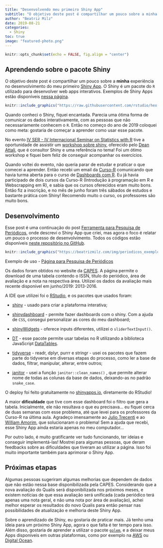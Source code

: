 ```yaml
---
title: "Desenvolvendo meu primeiro Shiny App"
subtitle: "O objetivo deste post é compartilhar um pouco sobre a minha experiência no desenvolvimento do meu primeiro Shiny App."
author: "Beatriz Milz"
date: 2019-08-21
categories:
  - Shiny
toc: true
image: "featured-photo.png"
---
```


```r
knitr::opts_chunk$set(echo = FALSE, fig.align = "center")
```

## Aprendendo sobre o pacote Shiny

O objetivo deste post é compartilhar um pouco sobre a **minha** experiência no desenvolvimento do meu primeiro [Shiny App](https://shiny.rstudio.com/).
O Shiny é um pacote do `R` utilizado para desenvolver web apps interativos.
Exemplos de Shiny Apps estão disponíveis [nessa página](https://shiny.rstudio.com/gallery/).

```r
knitr::include_graphics("https://raw.githubusercontent.com/rstudio/hex-stickers/master/thumbs/shiny.png")
```

Quando conheci o Shiny, fiquei encantada.
Parecia uma ótima forma de comunicar os dados interativamente, com as pessoas que não necessariamente conhecem o `R`.
Então no começo do ano de 2019 coloquei como meta: gostaria de começar a aprender como usar esse pacote.

No evento [IV SER - IV Internacional Seminar on Statistics with R](http://ser.uff.br/) tive a oportunidade de assistir um [workshop sobre shiny](https://github.com/daattali/shiny-mini-workshop), oferecido pelo [Dean Attali](https://deanattali.com/), que é consultor Shiny e uma referência no tema!
Foi um ótimo workshop e fiquei bem feliz de conseguir acompanhar os exercícios.

Quando voltei do evento, não queria parar de estudar e praticar o que comecei a aprender.
Então recebi um email da [Curso-R](https://www.curso-r.com/) comunicando que havia turma aberta para o curso de [Dashboards com R](https://www.curso-r.com/cursos/dashboards/).
Eu já havia participado de dois cursos da Curso-R (Introdução à programação em R e Webscrapping em R), e sabia que os cursos oferecidos eram muito bons.
Então fiz a inscrição, e no mês de junho foram três sábados de estudos e bastante prática com Shiny!
Recomendo muito o curso, os professores são muito bons.

## Desenvolvimento

Esse post é uma continuação do post [Ferramenta para Pesquisa de Periódicos](https://beatrizmilz.com/2019/07/04/pesquisa-periodicos/), onde descrevi o Shiny App que criei, mas agora o foco é relatar um pouco o processo de desenvolvimento.
Todos os códigos estão disponíveis [neste repositório no GitHub](https://github.com/beatrizmilz/QualisCAPES).

```r
knitr::include_graphics("https://beatrizmilz.com/img/periodicos_exemplo.gif")
```

Exemplo de uso - <a href='https://beatriz-milz.shinyapps.io/pesquisa_periodicos/'>Página para Pesquisa de Periódicos</a>

Os dados foram obtidos no website da [CAPES](https://sucupira.capes.gov.br/sucupira/public/consultas/coleta/veiculoPublicacaoQualis/listaConsultaGeralPeriodicos.jsf).
A página permite o download de uma tabela contendo o ISSN, título do periódico, área de avaliação e a nota na respectiva área.
Utilizei os dados da avaliação mais recente disponível em junho/2019: 2013-2016.

A IDE que utilizei foi o [RStudio](https://www.rstudio.com/), e os pacotes que usados foram:

-   [shiny](https://shiny.rstudio.com/) - usado para criar a plataforma interativa;

-   [shinydashboard](https://rstudio.github.io/shinydashboard/) - permite fazer dashboards com o shiny.
    Com a ajuda de `CSS`, consegui personalizar as cores do meu dashboard;

-   [shinyWidgets](https://dreamrs.github.io/shinyWidgets/index.html) - oferece inputs diferentes, utilizei o `sliderTextInput()`.

-   [DT](https://rstudio.github.io/DT/) - esse pacote permite usar tabelas no R utilizando a biblioteca JavaScript [DataTables](https://datatables.net/).

-   [tidyverse](https://www.tidyverse.org/) - readr, dplyr, purrr e stringr - usei os pacotes que fazem parte do tidyverse em diversas etapas do processo, como ler a base de dados, filtrar, manipular, alterar, entre outros;

-   [janitor](https://cran.r-project.org/web/packages/janitor/janitor.pdf) - usei a função `janitor::clean_names()` , que permite alterar nome de todas as colunas da base de dados, deixando-as no padrão `snake_case`.

O deploy foi feito gratuitamente no [shinyapps.io](https://www.shinyapps.io/), diretamente do RStudio!

A maior **dificuldade** que tive com esse dashboard foi o filtro que gera a tabela.
Inicialmente, ele não resultava o que eu precisava... eu fiquei cerca de duas semanas com esse problema, até que levei para os professores da Curso-R na última aula.
Agradeço imensamente ao [Julio Trecenti](https://github.com/jtrecenti) e ao [William Amorim](https://github.com/williamorim), que solucionaram o problema!
Sem a ajuda que recebi, esse Shiny App ainda estaria apenas no meu computador...

Por outro lado, é muito gratificante ver tudo funcionando, ter ideias e conseguir implementá-las!
Mostrei para algumas pessoas, que deram feedbacks sobre as dificuldades que tiveram ao utilizar a página.
Isso foi muito importante também para aprimorar o Shiny App.

## Próximas etapas

Algumas pessoas sugeriram algumas melhorias que dependem de dados que não estão nessa base disponibilizada pela CAPES.
Considerando que a nova avaliação do Qualis será disponibilizada nos próximos meses, e existem notícias de que essa avaliação será unificada (cada periódico terá apenas uma nota geral, e não uma nota por área de avaliação), achei melhor esperar os resultados do novo Qualis para então pensar nas possibilidades de atualização e melhoria deste Shiny App.

Sobre o aprendizado de Shiny, eu gostaria de praticar mais.
Já tenho uma ideia para um próximo Shiny App, agora o que falta é ter tempo para isso.
Além disso, gostaria de aprender a utilizar o pacote [`golem`](https://github.com/ThinkR-open/golem), e a deixar meus Apps disponíveis em outras plataformas, como por exemplo na [AWS](https://aws.amazon.com/pt/) ou [Digital Ocean](https://www.digitalocean.com).
